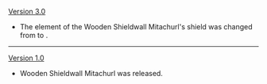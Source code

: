{{Change History/Header}}
[[Version 3.0]]
* The element of the Wooden Shieldwall Mitachurl's shield was changed from {{Dendro}} to {{Wood}}.
----
[[Version 1.0]]
* Wooden Shieldwall Mitachurl was released.